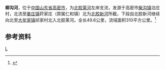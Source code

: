 {{Otheruses|柳沟河|other=同名或類似名的其它條目描述}}
{{Infobox River
  | river_name      = 柳沟河
  | image_name      =
  | image_size      = 
  | caption         = 
  | origin          = [[山东省|山东省]][[高密市|高密市]][[柴沟镇|柴沟镇]]泊庄村
  | mouth           = 山东省高密市[[大牟家镇|大牟家镇]]祁家村北[[北胶莱河|北胶莱河]]
  | basin_countries = {{PRC}}
  | length          = 49.6 公里
  | elevation       = 
  | mouth_elevation = 
  | discharge       = 
  | watershed       = 310 平方公里
}}
'''柳沟河'''，位于[[中国|中国]][[山东省|山东省]][[高密市|高密市]]，为[[北胶莱河|北胶莱河]]左岸支流，发源于高密市[[柴沟镇|柴沟镇]]泊庄村，北流至[[姜庄镇|姜庄镇]]莳家庄（原属仁和镇）北为[[北胶新河|北胶新河]]所截，下段自北胶新河继续向北至[[大牟家镇|大牟家镇]]祁家村北入北胶莱河。全长49.6公里，流域面积310平方公里。<ref name="中国河湖大典">{{cite book zh |author=《[[中国河湖大典|中国河湖大典]]》编纂委员会 |title=《中国河湖大典·淮河卷》 |format=M |edition=1 |location=北京 |publisher=中国水利水电出版社 |date=2010年9月 |pages=257页 |id= ISBN 978-7-5084-7953-8}}</ref>

==参考资料==
{{reflist}}

[[Category:山东河流|L]]